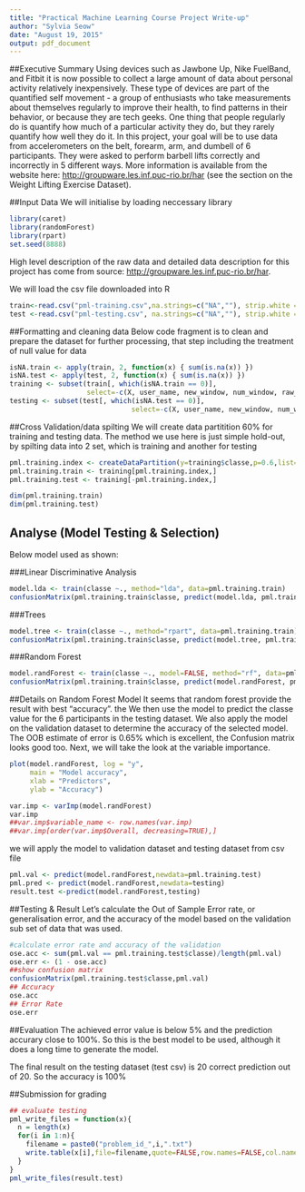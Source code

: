```yaml
---
title: "Practical Machine Learning Course Project Write-up"
author: "Sylvia Seow"
date: "August 19, 2015"
output: pdf_document
---
```


##Executive Summary
Using devices such as Jawbone Up, Nike FuelBand, and Fitbit it is now possible to collect a large amount of data about personal activity relatively inexpensively. These type of devices are part of the quantified self movement - a group of enthusiasts who take measurements about themselves regularly to improve their health, to find patterns in their behavior, or because they are tech geeks. One thing that people regularly do is quantify how much of a particular activity they do, but they rarely quantify how well they do it. In this project, your goal will be to use data from accelerometers on the belt, forearm, arm, and dumbell of 6 participants. They were asked to perform barbell lifts correctly and incorrectly in 5 different ways. More information is available from the website here: <http://groupware.les.inf.puc-rio.br/har> (see the section on the Weight Lifting Exercise Dataset). 


##Input Data
We will initialise by loading neccessary library

```r
library(caret)
library(randomForest)
library(rpart)
set.seed(8888)
```

High level description of the raw data and detailed data description for this project has come from source: <http://groupware.les.inf.puc-rio.br/har>.

We will load the csv file downloaded into R
```r
train<-read.csv("pml-training.csv",na.strings=c("NA",""), strip.white = T)
test <-read.csv("pml-testing.csv", na.strings=c("NA",""), strip.white = T)
```


##Formatting and cleaning data
Below code fragment is to clean and prepare the dataset for further processing, that step including the treatment of null value for data
```r
isNA.train <- apply(train, 2, function(x) { sum(is.na(x)) })
isNA.test <- apply(test, 2, function(x) { sum(is.na(x)) })
training <- subset(train[, which(isNA.train == 0)], 
                   select=-c(X, user_name, new_window, num_window, raw_timestamp_part_1, raw_timestamp_part_2, cvtd_timestamp))
testing <- subset(test[, which(isNA.test == 0)], 
                              select=-c(X, user_name, new_window, num_window, raw_timestamp_part_1, raw_timestamp_part_2, cvtd_timestamp))
```

##Cross Validation/data spilting
We will create data partitition 60% for training and testing data. The method we use here is just simple hold-out, by spilting data into 2 set, which is training and another for testing

```r
pml.training.index <- createDataPartition(y=training$classe,p=0.6,list=FALSE)
pml.training.train <- training[pml.training.index,]
pml.training.test <- training[-pml.training.index,]

dim(pml.training.train)
dim(pml.training.test)

```

## Analyse (Model Testing & Selection)
Below model used as shown:

###Linear Discriminative Analysis
```r
model.lda <- train(classe ~., method="lda", data=pml.training.train)
confusionMatrix(pml.training.train$classe, predict(model.lda, pml.training.train))
```

###Trees
```r
model.tree <- train(classe ~., method="rpart", data=pml.training.train)
confusionMatrix(pml.training.train$classe, predict(model.tree, pml.training.train))
```

###Random Forest
```r
model.randForest <- train(classe ~., model=FALSE, method="rf", data=pml.training.train,ntree=100,prox=TRUE)
confusionMatrix(pml.training.train$classe, predict(model.randForest, pml.training.train))
```

##Details on Random Forest Model
It seems that random forest provide the result with best "accuracy". the 
We then use the model to predict the classe value for the 6 participants in the testing dataset. We also apply the model on the validation dataset to determine the accuracy of the selected model. The OOB estimate of error is 0.65% which is excellent, the Confusion matrix looks good too. Next, we will take the look at the variable importance.
```r
plot(model.randForest, log = "y", 
     main = "Model accuracy", 
     xlab = "Predictors", 
     ylab = "Accuracy")
```
```r
var.imp <- varImp(model.randForest)
var.imp
##var.imp$variable_name <- row.names(var.imp)
##var.imp[order(var.imp$Overall, decreasing=TRUE),]
```

we will apply the model to validation dataset and testing dataset from csv file

```r
pml.val <- predict(model.randForest,newdata=pml.training.test)
pml.pred <- predict(model.randForest,newdata=testing)
result.test <-predict(model.randForest,testing)
```

##Testing & Result
Let's calculate the Out of Sample Error rate, or generalisation error, and the accuracy of the model based on the validation sub set of data that was used. 
```r
#calculate error rate and accuracy of the validation 
ose.acc <- sum(pml.val == pml.training.test$classe)/length(pml.val)
ose.err <- (1 - ose.acc) 
##show confusion matrix
confusionMatrix(pml.training.test$classe,pml.val)
## Accuracy
ose.acc
## Error Rate
ose.err
```

##Evaluation
The achieved error value is below 5% and the prediction accurary close to 100%. So this is the best model to be used, although it does a long time to generate the model.

The final result on the testing dataset (test csv) is 20 correct prediction out of 20. So the accuracy is 100%

##Submission for grading
```r
## evaluate testing
pml_write_files = function(x){
  n = length(x)
  for(i in 1:n){
    filename = paste0("problem_id_",i,".txt")
    write.table(x[i],file=filename,quote=FALSE,row.names=FALSE,col.names=FALSE)
  }
}
pml_write_files(result.test)
```